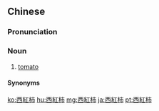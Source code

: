 {{also|西红柿}}
==Chinese==
{{zh-forms|s=西红柿}}

===Pronunciation===
{{zh-pron
|m=xīhóngshì
|ma=Zh-xihóngshì.ogg
|c=sai1 hung4 ci5,sai1 hung4 ci5-2
|j=xi1 hung1 si3
|cat=n
}}

===Noun===
{{zh-noun}}

# {{lb|zh|chiefly|Mainland|_|Mandarin}} [[tomato]]

====Synonyms====
{{zh-dial|番茄}}

{{zh-cat|Elementary}}

[[ko:西紅柿]]
[[hu:西紅柿]]
[[mg:西紅柿]]
[[ja:西紅柿]]
[[pt:西紅柿]]